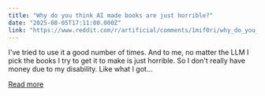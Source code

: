 ```yaml
---
title: "Why do you think AI made books are just horrible?"
date: "2025-08-05T17:11:00.000Z"
link: "https://www.reddit.com/r/artificial/comments/1mif0ri/why_do_you_think_ai_made_books_are_just_horrible/"
---
```


I've tried to use it a good number of times. And to me, no matter the LLM I pick the books I try to get it to make is just horrible.
 So I don't really have money due to my disability. Like what I got...

[Read more](https://www.reddit.com/r/artificial/comments/1mif0ri/why_do_you_think_ai_made_books_are_just_horrible/)
